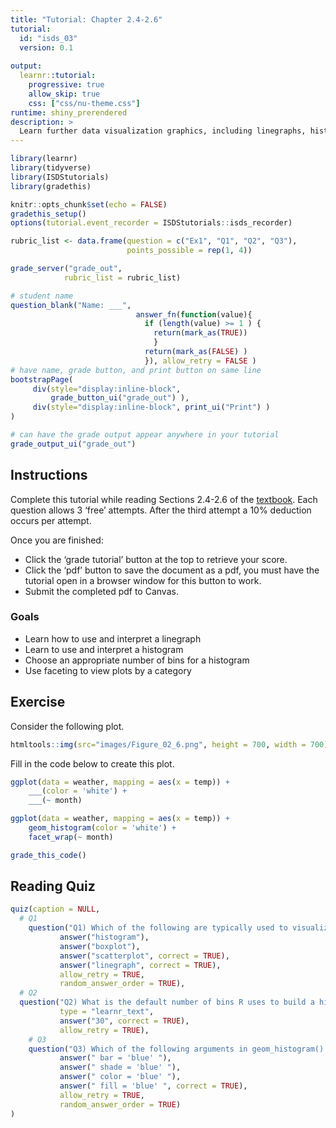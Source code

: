 ```yaml
---
title: "Tutorial: Chapter 2.4-2.6"
tutorial:
  id: "isds_03"
  version: 0.1
  
output:
  learnr::tutorial:
    progressive: true
    allow_skip: true
    css: ["css/nu-theme.css"]
runtime: shiny_prerendered
description: >
  Learn further data visualization graphics, including linegraphs, histograms, and faceting.
---
```


```r
library(learnr)
library(tidyverse)
library(ISDStutorials)
library(gradethis)

knitr::opts_chunk$set(echo = FALSE)
gradethis_setup()
options(tutorial.event_recorder = ISDStutorials::isds_recorder)
```


```r
rubric_list <- data.frame(question = c("Ex1", "Q1", "Q2", "Q3"),
                          points_possible = rep(1, 4))

grade_server("grade_out", 
            rubric_list = rubric_list)
```


```r
# student name
question_blank("Name: ___",
                            answer_fn(function(value){
                              if (length(value) >= 1 ) {
                                return(mark_as(TRUE))
                                }
                              return(mark_as(FALSE) )
                              }), allow_retry = FALSE )
# have name, grade button, and print button on same line
bootstrapPage(
     div(style="display:inline-block",
         grade_button_ui("grade_out") ),
     div(style="display:inline-block", print_ui("Print") )
)

# can have the grade output appear anywhere in your tutorial
grade_output_ui("grade_out")
```

## Instructions

Complete this tutorial while reading Sections 2.4-2.6 of the [textbook](https://nustat.github.io/intro-stat-ds/2-viz.html#linegraphs). Each question allows 3 'free' attempts. After the third attempt a 10% deduction occurs per attempt.

Once you are finished:

-   Click the 'grade tutorial' button at the top to retrieve your score.
-   Click the 'pdf' button to save the document as a pdf, you must have the tutorial open in a browser window for this button to work.
-   Submit the completed pdf to Canvas.


### Goals

- Learn how to use and interpret a linegraph
- Learn to use and interpret a histogram
- Choose an appropriate number of bins for a histogram
- Use faceting to view plots by a category

## Exercise

Consider the following plot.

```r
htmltools::img(src="images/Figure_02_6.png", height = 700, width = 700)
```

Fill in the code below to create this plot.

```r
ggplot(data = weather, mapping = aes(x = temp)) +
    ___(color = 'white') +
    ___(~ month)
```

```r
ggplot(data = weather, mapping = aes(x = temp)) +
    geom_histogram(color = 'white') +
    facet_wrap(~ month)
```

```r
grade_this_code()
```

## Reading Quiz

```r
quiz(caption = NULL,
  # Q1
    question("Q1) Which of the following are typically used to visualize the relationship between two numeric variables? Select all that apply.",
           answer("histogram"),
           answer("boxplot"),
           answer("scatterplot", correct = TRUE),
           answer("linegraph", correct = TRUE),
           allow_retry = TRUE,
           random_answer_order = TRUE), 
  # Q2
  question("Q2) What is the default number of bins R uses to build a histogram?", 
           type = "learnr_text",
           answer("30", correct = TRUE),
           allow_retry = TRUE),
    # Q3
    question("Q3) Which of the following arguments in geom_histogram() will make the inside (as opposed to the outline) of the bars blue?",
           answer(" bar = 'blue' "),
           answer(" shade = 'blue' "),
           answer(" color = 'blue' "),
           answer(" fill = 'blue' ", correct = TRUE),
           allow_retry = TRUE,
           random_answer_order = TRUE)
) 

```
